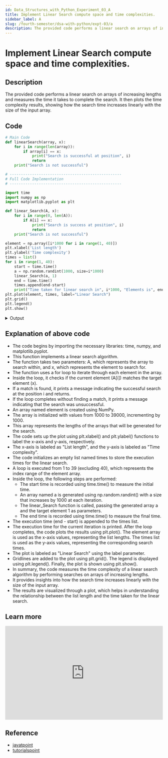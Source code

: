 ```yaml
---
id: Data_Structures_with_Python_Experiment_03_A
title: Implement Linear Search compute space and time complexities.
sidebar_label: A
slug: /fourth-semester/dsa-with-python/expt-03/a
description: The provided code performs a linear search on arrays of increasing lengths and measures the time it takes to complete the search. It then plots the time complexity results, showing how the search time increases linearly with the size of the input array.
---
```


# Implement Linear Search compute space and time complexities.

## Description

The provided code performs a linear search on arrays of increasing lengths and measures the time it takes to complete the search. It then plots the time complexity results, showing how the search time increases linearly with the size of the input array.

## Code

```python title="program3a.py"
# Main Code
def linearSearch(array, x):
    for i in range(len(array)):
        if array[i] == x:
            print("Search is successful at position", i)
            return
    print("Search is not successful")

# --------------------------------------------------
# Full Code Implementation
# --------------------------------------------------

import time
import numpy as np
import matplotlib.pyplot as plt

def linear_Search(A, x):
    for i in range(0, len(A)):
        if A[i] == x:
            print("Search is success at position", i)
            return
    print("Search is not successful")

element = np.array([i*1000 for i in range(1, 40)])
plt.xlabel('List length')
plt.ylabel('Time complexity')
times = list()
for i in range(1, 40):
    start = time.time()
    a = np.random.randint(1000, size=i*1000)
    linear_Search(a, 1)
    end = time.time()
    times.append(end-start)
    print("Time taken for linear search in", i*1000, "Elements is", end-start, "s")
plt.plot(element, times, label="Linear Search")
plt.grid()
plt.legend()
plt.show()
```

<details>
  <summary>Output</summary>

<img src={"https://i.imgur.com/IQr52W7.png"} style={{borderRadius: '10px'}} />

</details>

## Explanation of above code

- The code begins by importing the necessary libraries: time, numpy, and matplotlib.pyplot.
- This function implements a linear search algorithm.
- The function takes two parameters: A, which represents the array to search within, and x, which represents the element to search for.
- The function uses a for loop to iterate through each element in the array.
- Inside the loop, it checks if the current element (A[i]) matches the target element (x).
- If a match is found, it prints a message indicating the successful search at the position i and returns.
- If the loop completes without finding a match, it prints a message indicating that the search was unsuccessful.
- An array named element is created using NumPy.
- The array is initialized with values from 1000 to 39000, incrementing by 1000.
- This array represents the lengths of the arrays that will be generated for the search.
- The code sets up the plot using plt.xlabel() and plt.ylabel() functions to label the x-axis and y-axis, respectively.
- The x-axis is labeled as "List length", and the y-axis is labeled as "Time complexity".
- The code initializes an empty list named times to store the execution times for the linear search.
- A loop is executed from 1 to 39 (excluding 40), which represents the index range of the element array.
- Inside the loop, the following steps are performed:
    * The start time is recorded using time.time() to measure the initial time.
    * An array named a is generated using np.random.randint() with a size that increases by 1000 at each iteration.
    * The linear_Search function is called, passing the generated array a and the target element 1 as parameters.
    * The end time is recorded using time.time() to measure the final time.
- The execution time (end - start) is appended to the times list.
- The execution time for the current iteration is printed. After the loop completes, the code plots the results using plt.plot(). The element array is used as the x-axis values, representing the list lengths. The times list is used as the y-axis values, representing the corresponding search times.
- The plot is labeled as "Linear Search" using the label parameter.
- Gridlines are added to the plot using plt.grid(). The legend is displayed using plt.legend(). Finally, the plot is shown using plt.show().
- In summary, the code measures the time complexity of a linear search algorithm by performing searches on arrays of increasing lengths.
- It provides insights into how the search time increases linearly with the size of the input array.
- The results are visualized through a plot, which helps in understanding the relationship between the list length and the time taken for the linear search.

## Learn more

<iframe width="100%" height="300px" src="https://www.youtube.com/embed/C46QfTjVCNU" title="7.1 Linear Search Algorithm | Linear Search in C | Data Structures Tutorials" frameborder="0" allow="accelerometer; autoplay; clipboard-write; encrypted-media; gyroscope; picture-in-picture; web-share" allowfullscreen></iframe>

## Reference

- [javatpoint](https://www.javatpoint.com/linear-search)
- [tutorialspoint](https://www.tutorialspoint.com/count-frequencies-of-all-elements-in-array-in-python)
